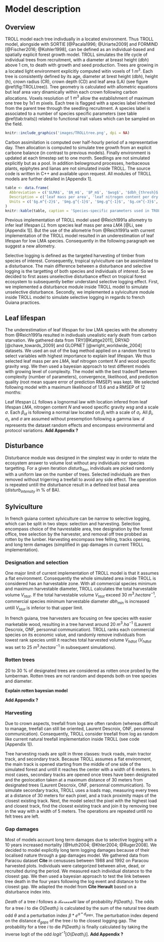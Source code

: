 # Model description

## Overview

TROLL model each tree indivdually in a located environment. Thus TROLL model, alongside with SORTIE  [@Pacala1996; @Uriarte2009] and FORMIND [@Fischer2016; @Kohler1998], can be defined as an individual-based and spatially explicit forest growth model. TROLL simulates the life cycle of individual trees from recruitment, with a diameter at breast height (dbh) above 1 cm, to death with growth and seed production. Trees are growing in a located light environment explicitly computed witin voxels of 1 $m^3$. Each tree is consistently defined by its age, diameter at brest height (dbh), height (h), crown radius (CR), crown depth (CD) and leaf area (LA) (see figure \@ref(fig:TROLLtree)). Tree geometry is calculated with allometric equations but leaf area vary dinamically within each crown following carbon allocations. Voxels resolution of 1 $m^3$ allow the establishment of maximum one tree by 1x1 m pixels. Each tree is flagged with a species label inherited from the parent tree through the seedling recruitment. A species label is associated to a number of species specific parameters (see table \@ref(tab:traits)) related to functional trait values which can be sampled on the field.

```r
knitr::include_graphics('images/TROLLtree.png', dpi = NA)
```

Carbon assimilation is computed over half-hourly period of a representative day. Then allocation is computed to simulate tree growth from an explicit carbone balance (in contrast to previous models). Finally environment is updated at each timestep set to one month. Seedlings are not simulated explicitly but as a pool. In addition belowground processes, herbaceous plants, epiphytes and lianas are not simulated inside TROLL. The source code is written in C++ and available upon request. All modules of TROLL models are further detailed in [Appendix 1].

```r
table <- data.frame(
  Abbreviation = c('$LMA$', '$N_m$', '$P_m$', '$wsg$', '$dbh_{thresh}$', '$h_{lim}$', '$a_h$'),
  Description = c('leaf mass per area', 'leaf nitrogen content per dry mass', 'leaf phosphorous content per dry mass', 'wood specific gravity', 'diameter at breasth height threshold', 'asymptotic height', 'parameter of the tree-height-dbh allometry'),
  Units = c('$g.m^{-2}$', '$mg.g^{-1}$', '$mg.g^{-1}$', '$g.cm^{-3}$', '$m$', '$m$', '$m$')
)
knitr::kable(table, caption = 'Species-specific parameters used in TROLL from @Li. Data originates from the BRIDGE [@Baraloto2010] and TRY [@Kattge2011] datasets.', format = 'pandoc')
```

Previous implementation of TROLL model used @Reich1991a allometry to infer leaf lifespan $LL$ from species leaf mass per area $LMA$ [@Li, see [Appendix 1]]. But the use of the allometrie from @Reich1991a with current implementation of the TROLL model resulted in an underestimation of leaf lifespan for low LMA species. Consequently in the following paragraph we suggest a new allometry.

Selective logging is defined as the targeted harvesting of timber from species of interest. Consequently, tropical sylviculture can be assimilated to a disturbance. The main difference between a disturbance and selective logging is the targetting of both species and individuals of interest. So we decided to first asses unselective disturbance effect on tropical forest ecosystem to subsequently better understand selective logging effect. First, we implemented a disturbance module inside TROLL model to simulate unselective disturbance. Secondly, we implemented a sylviculture module inside TROLL model to simulate selective logging in regards to french Guiana practices.

## Leaf lifespan

The underestimation of leaf lifespan for low LMA species with the allometry from @Reich1991a resulted in indivduals unealistic early death from carbon starvation. We gathered data from TRY[@Kattge2011], DRYAD [@chave_towards_2009] and GLOPNET [@wright_worldwide_2004] datasets. We used an out of the bag method applied on a random forest to select variables with highest importance to explain leaf lifespan. We thus selected leaf mass per are $LMA$, leaf nitrogen content $N$ and wood specific gravity $wsg$. We then used a bayesian approach to test different models with growing level of complexity. The model with the best tradeoff between complexity (number of parameters), convergence, likelihood, and prediction quality (root mean square error of prediction RMSEP) was kept. We selected following model with a maximum likelihood of 13.6 and a RMSEP of 12 months:

\begin{equation}
  LL_{d} \sim log\mathcal{N}({\beta_1}_d*LMA - {\beta_2}_d*N*\beta_3*wsg, \sigma)
  (\#eq:LL)
\end{equation}

Leaf lifespan $LL$ follows a lognormal law with location infered from leaf lifespan $LMA$, nitrogen content $N$ and wood specific gravity $wsg$ and a scale $\sigma$. Each ${\beta_i}_d$ is following a normal law located on $\beta_i$ with a scale of $\sigma_i$. All $\beta_i$, $\sigma_i$, and $\sigma$ are assumed without presemption following a gamma law. $d$ represents the dataset random effects and encompass environmental and protocol variations. **Add Appendix ?**

## Disturbance

Disturbance module was designed in the simplest way in order to relate the ecosystem answer to volume lost without any individuals nor species targetting. For a given iteration $disturb_{iter}$, individuals are picked randomly with a uniform law on the number of trees. Selected individuals are then removed without trigerring a treefall to avoid any side effect. The operation is repeated untill the disturbance result in a defined lost basal area ($disturb_{intensity}$ in % of BA).

## Sylviculture

In french guiana context sylviculture can be narrow to selective logging, which can be split in two steps: selection and harvesting. Selection encompass choice of the havrestable area, tree designation by the forest office, tree selection by the harvester, and removal off tree probbed as rotten by the lumber. Harvesting encompass tree felling, tracks opening, and long term damages (simplified in gap damages in current TROLL implementation).

### Designation and selection

One major limit of current implementation of TROLL model is that it assumes a flat environment. Consequently the whole simulated area inside TROLL is considered has an harvestable zone. With all commercial species minimum and maximum harvestable diameter, TROLL calculates the total harvestable volume ${V_h}_{tot}$. If the total harvestable volume ${V_h}_{tot}$ exceed $30~m^3.hectare^{-1}$, commercial species minimum harvestable diameter $dbh_{min}$ is increased untill ${V_h}_{tot}$ is inferior to that upper limit.

In french guiana, tree harvesters are focusing on few species with easier marketable wood, resulting in a tree harvest around $20~m^3.ha^{-1}$ (Laurent Descroix, ONF, personnal communication). TROLL ranks each commercial species on its economic value, and randomly remove individuals from lowest rank species untill it reaches total harvested volume ${V_{hd}}_{tot}$ (${V_{hd}}_{tot}$ was set to $25~m^3.hectare^{-1}$ in subsequent simulations).

### Rotten trees

20 to 30 % of designated trees are considered as rotten once probed by the lumberman.
Rotten trees are not random and depends both on tree species and diameter. 

**Explain rotten bayesian model**

\begin{equation}
  P_{rotten} = logit^{-1}(\beta_0 + \beta_1*dbh) = \frac{e^{\beta_0 + \beta_1*dbh}}{1 + e^{\beta_0 + \beta_1*dbh}}
  (\#eq:rotten)
\end{equation}

**Add Appendix ?**

### Harvesting

Due to crown aspects, treefall from logs are often random (whereas difficult to manage, treefall can still be oriented, Laurent Descroix, ONF, personnal communication). Consequently, TROLL consider treefall from log as random like current natural treefall implementation inside TROLL (see code [Appendix 1]).

Tree harvesting roads are split in three classes: truck roads, main tractor track, and secondary track. Because TROLL assumes a flat environment, the main track is opened starting from the middle of one side of the simulated forest and untill it reaches the center with a width of 6 meters. In most cases, secondary tracks are opened once trees have been designated and the geolocation taken at a maximum distance of 30 meters from designated trees (Laurent Descroix, ONF, personnal communication). To simulate secondary tracks, TROLL uses a loads map, measuring every trees at a distance of 30 meters for each pixel, and  a track proximity maps of the closest existing track. Next, the model select the pixel with the highest load and closest track, find the closest existing track and join it by removing tree in the way with a width of 5 meters. The operations are repeated untill no felt trees are left.

### Gap damages

Most of models account long term damages due to selective logging with a 10 years increased mortality [@Huth2004; @Khler2004; @Ruger2008]. We decided to model explicitly long term logging damages because of their localised nature through a gap damages model. We gathered data from Paracou dataset **Cite** in cenususes between 1988 and 1992 on Paracou harvested plots. Individuals were categorized between alive, dead, or recruited during the period. We measured each individual distance to the closest gap. We then used a bayesian approach to test the link between tree death in the four years following the log event and distance to the closest gap. We adapted the model from **Cite Herault** based on a disturbance index into.

\begin{equation}
  \begin{array}{c} 
    Death_i \sim \mathcal{B}(P(Death_i)) \\
    P(Death_i) = logit^{-1}(\theta + \beta*e^{\alpha*d_{gaps}}) = \frac{e^{\theta + \beta*e^{\alpha*d_{gaps}}}}{1 + e^{\theta + \beta*e^{\alpha*d_{gaps}}}}
  \end{array}
  (\#eq:death)
\end{equation} 

$Death$ of a tree $i$ follows a $\mathcal{Bernoulli}$ law of probability $P(Death_i)$. The odds for a tree $i$ to die $O(Death_i)$ is calculated by the sum of the natural tree death odd $\theta$ and a perturbation index $\beta*e^{\alpha*d_{gaps}}$. The perturbation index depend on the distance $d_{gaps}$ of the tree $i$ to the closest logging gap. The probability for a tree $i$ to die $P(Death_i)$ is finally calculated by taking the inverse logit of the odd $logit^{-1}[O(Death_i)]$. **Add Appendix ?**
